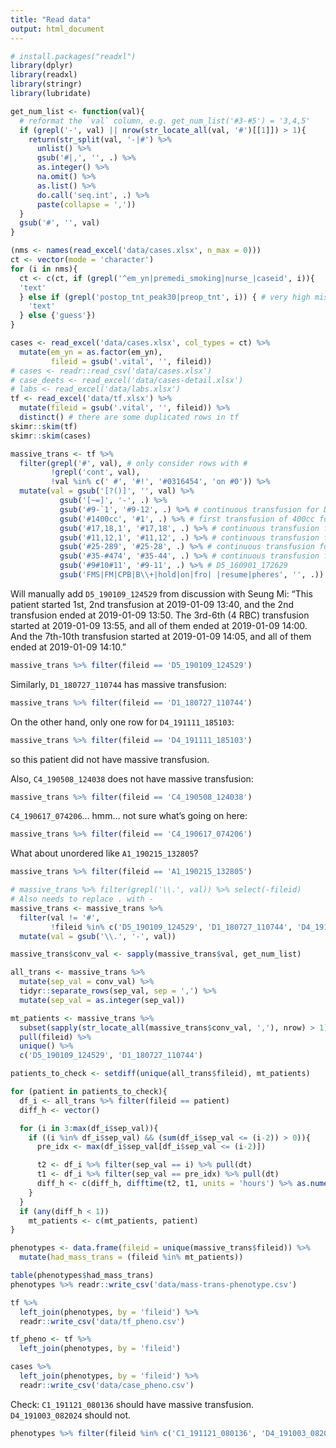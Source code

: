 ```yaml
---
title: "Read data"
output: html_document
---
```


```r
# install.packages("readxl")
library(dplyr)
library(readxl)
library(stringr)
library(lubridate)

get_num_list <- function(val){
  # reformat the `val` column, e.g. get_num_list('#3-#5') = '3,4,5'
  if (grepl('-', val) || nrow(str_locate_all(val, '#')[[1]]) > 1){
    return(str_split(val, '-|#') %>% 
      unlist() %>%
      gsub('#|,', '', .) %>% 
      as.integer() %>% 
      na.omit() %>% 
      as.list() %>% 
      do.call('seq.int', .) %>% 
      paste(collapse = ','))
  }
  gsub('#', '', val)
}
```

```r
(nms <- names(read_excel('data/cases.xlsx', n_max = 0)))
ct <- vector(mode = 'character')
for (i in nms){
  ct <- c(ct, if (grepl('^em_yn|premedi_smoking|nurse_|caseid', i)){
  'text'
  } else if (grepl('postop_tnt_peak30|preop_tnt', i)) { # very high missing rate for these columns anyway
    'text'
  } else {'guess'})
}

cases <- read_excel('data/cases.xlsx', col_types = ct) %>% 
  mutate(em_yn = as.factor(em_yn),
         fileid = gsub('.vital', '', fileid))
# cases <- readr::read_csv('data/cases.xlsx')
# case_deets <- read_excel('data/cases-detail.xlsx')
# labs <- read_excel('data/labs.xlsx')
tf <- read_excel('data/tf.xlsx') %>% 
  mutate(fileid = gsub('.vital', '', fileid)) %>% 
  distinct() # there are some duplicated rows in tf
skimr::skim(tf)
skimr::skim(cases)
```


```r
massive_trans <- tf %>% 
  filter(grepl('#', val), # only consider rows with #
         !grepl('cont', val),
         !val %in% c(' #', '#!', '#0316454', 'on #0')) %>% 
  mutate(val = gsub('[?()]', '', val) %>% 
           gsub('[~=]', '-', .) %>% 
           gsub('#9-`1', '#9-12', .) %>% # continuous transfusion for D1_160720_000512
           gsub('#1400cc', '#1', .) %>% # first transfusion of 400cc for D4_191003_082024
           gsub('#17,18,1', '#17,18', .) %>% # continuous transfusion for E5_180907_075903
           gsub('#11,12,1', '#11,12', .) %>% # continuous transfusion for A4_180528_103731
           gsub('#25-289', '#25-28', .) %>% # continuous transfusion for D1_180419_143306
           gsub('#35-#474', '#35-44', .) %>% # continuous transfusion for F4_160803_115114
           gsub('#9#10#11', '#9-11', .) %>% # D5_160901_172629
           gsub('FMS|FM|CPB|B\\+|hold|on|fro| |resume|pheres', '', .))

```

Will manually add `D5_190109_124529` from discussion with Seung Mi:
"This patient started 1st, 2nd transfusion at 2019-01-09 13:40, and the 2nd transfusion ended at 2019-01-09 13:50. The 3rd-6th (4 RBC) transfusion started at 2019-01-09 13:55, and all of them ended at 2019-01-09 14:00. And the 7th-10th transfusion started at 2019-01-09 14:05, and all of them ended at 2019-01-09 14:10."
```r
massive_trans %>% filter(fileid == 'D5_190109_124529')
```


Similarly, `D1_180727_110744` has massive transfusion:
```r
massive_trans %>% filter(fileid == 'D1_180727_110744')
```

On the other hand, only one row for `D4_191111_185103`:
```r
massive_trans %>% filter(fileid == 'D4_191111_185103')
```
so this patient did not have massive transfusion.

Also, `C4_190508_124038` does not have massive transfusion:
```r
massive_trans %>% filter(fileid == 'C4_190508_124038')
```

`C4_190617_074206`... hmm... not sure what's going on here:
```r
massive_trans %>% filter(fileid == 'C4_190617_074206')
```

What about unordered like `A1_190215_132805`?
```r
massive_trans %>% filter(fileid == 'A1_190215_132805')
```

```r
# massive_trans %>% filter(grepl('\\.', val)) %>% select(-fileid)
# Also needs to replace . with -
massive_trans <- massive_trans %>% 
  filter(val != '#',
         !fileid %in% c('D5_190109_124529', 'D1_180727_110744', 'D4_191111_185103', 'C4_190508_124038', 'C4_190617_074206')) %>% 
  mutate(val = gsub('\\.', '-', val))

massive_trans$conv_val <- sapply(massive_trans$val, get_num_list)
```


```r
all_trans <- massive_trans %>%
  mutate(sep_val = conv_val) %>% 
  tidyr::separate_rows(sep_val, sep = ',') %>%
  mutate(sep_val = as.integer(sep_val))

mt_patients <- massive_trans %>% 
  subset(sapply(str_locate_all(massive_trans$conv_val, ','), nrow) > 1) %>% 
  pull(fileid) %>% 
  unique() %>% 
  c('D5_190109_124529', 'D1_180727_110744')

patients_to_check <- setdiff(unique(all_trans$fileid), mt_patients)

for (patient in patients_to_check){
  df_i <- all_trans %>% filter(fileid == patient)
  diff_h <- vector()

  for (i in 3:max(df_i$sep_val)){
    if ((i %in% df_i$sep_val) && (sum(df_i$sep_val <= (i-2)) > 0)){
      pre_idx <- max(df_i$sep_val[df_i$sep_val <= (i-2)])

      t2 <- df_i %>% filter(sep_val == i) %>% pull(dt)
      t1 <- df_i %>% filter(sep_val == pre_idx) %>% pull(dt)
      diff_h <- c(diff_h, difftime(t2, t1, units = 'hours') %>% as.numeric())
    }
  }
  if (any(diff_h < 1))
    mt_patients <- c(mt_patients, patient)
}

```


```r
phenotypes <- data.frame(fileid = unique(massive_trans$fileid)) %>% 
  mutate(had_mass_trans = (fileid %in% mt_patients))

table(phenotypes$had_mass_trans)
phenotypes %>% readr::write_csv('data/mass-trans-phenotype.csv')

tf %>% 
  left_join(phenotypes, by = 'fileid') %>% 
  readr::write_csv('data/tf_pheno.csv')

tf_pheno <- tf %>% 
  left_join(phenotypes, by = 'fileid') 

cases %>% 
  left_join(phenotypes, by = 'fileid') %>% 
  readr::write_csv('data/case_pheno.csv')
```


Check: `C1_191121_080136` should have massive transfusion.
`D4_191003_082024` should not.

```r
phenotypes %>% filter(fileid %in% c('C1_191121_080136', 'D4_191003_082024'))


```

